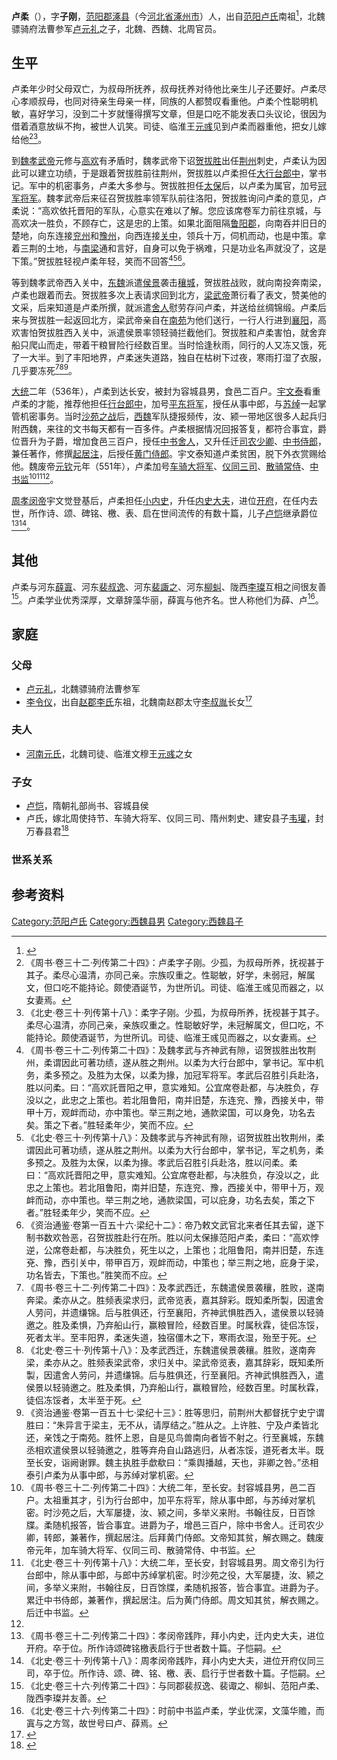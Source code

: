 '''卢柔'''（{{bd|？||？||}}），字'''子刚'''，[[范阳郡|范阳郡]][[涿县|涿县]]（今[[河北省|河北省]][[涿州市|涿州市]]）人，出自[[范阳卢氏|范阳卢氏]]南祖<ref>{{Cite book | author =毛阳光，余扶危主编 | title = 《洛阳流散唐代墓志汇编 下》 | location = 北京市 | publisher = 国家图书馆出版社  | date =2013年7月 | pages =四六一-四六三 |ISBN =978-7-5013-5179-4| accessdate = 2017-09-08 | url = | language= zh-hant| quote = }}</ref>，北魏骠骑府法曹参军[[卢元礼_(北魏)|卢元礼]]之子，北魏、西魏、北周官员。

==生平==
卢柔年少时父母双亡，为叔母所抚养，叔母抚养对待他比亲生儿子还要好。卢柔尽心孝顺叔母，也同对待亲生母亲一样，同族的人都赞叹看重他。卢柔个性聪明机敏，喜好学习，没到二十岁就懂得撰写文章，但是口吃不能发表口头议论，很因为借着酒意放纵不拘，被世人讥笑。司徒、临淮王[[元彧|元彧]]见到卢柔而器重他，把女儿嫁给他<ref>《周书·卷三十二·列传第二十四》：卢柔字子刚。少孤，为叔母所养，抚视甚于其子。柔尽心温清，亦同己亲。宗族叹重之。性聪敏，好学，未弱冠，解属文，但口吃不能持论。颇使酒诞节，为世所讥。司徒、临淮王彧见而器之，以女妻焉。</ref><ref>《北史·卷三十·列传第十八》：柔字子刚。少孤，为叔母所养，抚视甚于其子。柔尽心温清，亦同己亲，亲族叹重之。性聪敏好学，未冠解属文，但口吃，不能持论。颇使酒诞节，为世所讥。司徒、临淮王彧见而器之，以女妻焉。</ref>。

到[[魏孝武帝|魏孝武帝]]元修与[[高欢|高欢]]有矛盾时，魏孝武帝下诏[[贺拔胜|贺拔胜]]出任[[荆州_(古代)|荆州]]刺史，卢柔认为因此可以建立功绩，于是跟着贺拔胜前往荆州，贺拔胜以卢柔担任[[大行台|大行台]][[郎中|郎中]]，掌书记。军中的机密事务，卢柔大多参与。贺拔胜担任[[太保|太保]]后，以卢柔为属官，加号[[冠军将军|冠军将军]]。魏孝武帝后来征召贺拔胜率领军队前往洛阳，贺拔胜询问卢柔的意见，卢柔说：“高欢依托晋阳的军队，心意实在难以了解。您应该席卷军力前往京城，与高欢决一胜负，不顾存亡，这是忠的上策。如果北面阻隔[[鲁阳郡|鲁阳郡]]，向南吞并旧日的楚地，向东连接[[兖州_(古代)|兖州]]和[[豫州|豫州]]，向西连接[[关中|关中]]，领兵十万，伺机而动，也是中策。拿着三荆的土地，与[[南梁|南梁]]通和言好，自身可以免于祸难，只是功业名声就没了，这是下策。”贺拔胜轻视卢柔年轻，笑而不回答<ref>《周书·卷三十二·列传第二十四》：及魏孝武与齐神武有隙，诏贺拔胜出牧荆州，柔谓因此可著功绩，遂从胜之荆州。以柔为大行台郎中，掌书记。军中机务，柔多预之。及胜为太保，以柔为掾，加冠军将军。孝武后召胜引兵赴洛，胜以问柔。曰：“高欢託晋阳之甲，意实难知。公宜席卷赴都，与决胜负，存没以之，此忠之上策也。若北阻鲁阳，南并旧楚，东连兖、豫，西接关中，带甲十万，观衅而动，亦中策也。举三荆之地，通款梁国，可以身免，功名去矣。策之下者。”胜轻柔年少，笑而不应。</ref><ref>《北史·卷三十·列传第十八》：及魏孝武与齐神武有隙，诏贺拔胜出牧荆州，柔谓因此可著功绩，遂从胜之荆州。以柔为大行台郎中，掌书记，军之机务，柔多预之。及胜为太保，以柔为掾。孝武后召胜引兵赴洛，胜以问柔。柔曰：“高欢託晋阳之甲，意实难知。公宜席卷赴都，与决胜负，存没以之，此忠之上策也。若北阻鲁阳，南并旧楚，东连兖、豫，西接关中，带甲十万，观衅而动，亦中策也。举三荆之地，通款梁国，可以庇身，功名去矣，策之下者。”胜轻柔年少，笑而不应。</ref><ref>《资治通鉴·卷第一百五十六·梁纪十二》：帝乃敕文武官北来者任其去留，遂下制书数欢咎恶，召贺拔胜赴行在所。胜以问太保掾范阳卢柔，柔曰：“高欢悖逆，公席卷赴都，与决胜负，死生以之，上策也；北阻鲁阳，南并旧楚，东连兗、豫，西引关中，带甲百万，观衅而动，中策也；举三荆之地，庇身于梁，功名皆去，下策也。”胜笑而不应。</ref>。

等到魏孝武帝西入关中，[[东魏|东魏]]派遣[[侯景|侯景]]袭击[[穰城|穰城]]，贺拔胜战败，就向南投奔南梁，卢柔也跟着而去。贺拔胜多次上表请求回到北方，[[梁武帝|梁武帝]]萧衍看了表文，赞美他的文采，后来知道是卢柔所撰，就派遣[[舍人|舍人]]慰劳存问卢柔，并送给丝绸锦缎。卢柔后来与贺拔胜一起返回北方，梁武帝亲自在[[南苑|南苑]]为他们送行，一行人行进到[[襄阳|襄阳]]，高欢害怕贺拔胜西入关中，派遣侯景率领轻骑拦截他们。贺拔胜和卢柔害怕，就舍弃船只爬山而走，带着干粮冒险行经数百里。当时恰逢秋雨，同行的人又冻又饿，死了一大半。到了丰阳地界，卢柔迷失道路，独自在枯树下过夜，寒雨打湿了衣服，几乎要冻死<ref>《周书·卷三十二·列传第二十四》：及孝武西迁，东魏遣侯景袭穰，胜败，遂南奔梁。柔亦从之。胜频表梁求归，武帝览表，嘉其辞彩。既知柔所製，因遣舍人劳问，并遗缣锦。后与胜俱还，行至襄阳，齐神武惧胜西入，遣侯景以轻骑邀之。胜及柔惧，乃弃船山行，赢粮冒险，经数百里。时属秋霖，徒侣冻馁，死者太半。至丰阳界，柔迷失道，独宿僵木之下，寒雨衣湿，殆至于死。</ref><ref>《北史·卷三十·列传第十八》：及孝武西迁，东魏遣侯景袭穰。胜败，遂南奔梁，柔亦从之。胜频表梁武帝，求归关中。梁武帝览表，嘉其辞彩，既知柔所製，因遣舍人劳问，并遗缣锦。后与胜俱还，行至襄阳。齐神武惧胜西入，遣侯景以轻骑邀之。胜及柔惧，乃弃船山行，赢粮冒险，经数百里。时属秋霖，徒侣冻馁者，太半至于死。</ref><ref name=autogenerated1>《资治通鉴·卷第一百五十七·梁纪十三》：胜等思归，前荆州大都督抚宁史宁谓胜曰：“朱异言于梁主，无不从，请厚结之。”胜从之。上许胜、宁及卢柔皆北还，亲饯之于南苑。胜怀上恩，自是见鸟兽南向者皆不射之。行至襄城，东魏丞相欢遣侯景以轻骑邀之，胜等弃舟自山路逃归，从者冻馁，道死者太半。既至长安，诣阙谢罪。魏主执胜手歔欷曰：“乘舆播越，天也，非卿之咎。”丞相泰引卢柔为从事中郎，与苏绰对掌机密。</ref>。

[[大统_(西魏)|大统]]二年（536年），卢柔到达长安，被封为容城县男，食邑二百户。[[宇文泰|宇文泰]]看重卢柔的才能，推荐他担任[[行台郎中|行台郎中]]，加号[[平东将军|平东将军]]，授任从事中郎，与[[苏绰|苏绰]]一起掌管机密事务。当时[[沙苑之战|沙苑之战]]后，[[西魏|西魏]]军队捷报频传，汝、颍一带地区很多人起兵归附西魏，来往的文书每天都有一百多件。卢柔根据情况回报答复，都符合事宜，爵位晋升为子爵，增加食邑三百户，授任[[中书舍人|中书舍人]]，又升任迁[[司农少卿|司农少卿]]、[[中书侍郎|中书侍郎]]，兼任著作，修撰[[起居注|起居注]]，后授任[[黄门侍郎|黄门侍郎]]。宇文泰知道卢柔贫困，脱下外衣赏赐给他。魏废帝[[元钦|元钦]]元年（551年），卢柔加号[[车骑大将军|车骑大将军]]、[[仪同三司|仪同三司]]、[[散骑常侍|散骑常侍]]、[[中书监|中书监]]<ref>《周书·卷三十二·列传第二十四》：大统二年，至长安。封容城县男，邑二百户。太祖重其才，引为行台郎中，加平东将军，除从事中郎，与苏绰对掌机密。时沙苑之后，大军屡捷，汝、颍之间，多举义来附。书翰往反，日百馀牒。柔随机报答，皆合事宜。进爵为子，增邑三百户，除中书舍人。迁司农少卿，转郎，兼著作，撰起居注。后拜黄门侍郎。文帝知其贫，解衣赐之。魏废帝元年，加车骑大将军、仪同三司、散骑常侍、中书监。</ref><ref>《北史·卷三十·列传第十八》：大统二年，至长安，封容城县男。周文帝引为行台郎中，除从事中郎，与郎中苏绰掌机密。时沙苑之役，大军屡捷，汝、颍之间，多举义来附，书翰往反，日百馀牒，柔随机报答，皆合事宜。进爵为子。累迁中书侍郎，兼著作，撰起居注。后为黄门侍郎。周文知其贫，解衣赐之。后迁中书监。</ref><ref name=autogenerated1 />。

[[周孝闵帝|周孝闵帝]]宇文觉登基后，卢柔担任[[小内史|小内史]]，升任[[内史大夫|内史大夫]]，进位[[开府|开府]]，在任内去世，所作诗、颂、碑铭、檄、表、启在世间流传的有数十篇，儿子[[卢恺|卢恺]]继承爵位<ref>《周书·卷三十二·列传第二十四》：孝闵帝践阼，拜小内史，迁内史大夫，进位开府。卒于位。所作诗颂碑铭檄表启行于世者数十篇。子恺嗣。</ref><ref>《北史·卷三十·列传第十八》：周孝闵帝践阼，拜小内史大夫，进位开府仪同三司，卒于位。所作诗、颂、碑、铭、檄、表、启行于世者数十篇。子恺嗣。</ref>。

==其他==
卢柔与河东[[薛寘|薛寘]]、河东[[裴叔逸|裴叔逸]]、河东[[裴諏之|裴諏之]]、河东[[柳虯|柳虯]]、陇西[[李璨|李璨]]互相之间很友善<ref>《北史·卷三十六·列传第二十四》：与同郡裴叔逸、裴诹之、柳虯、范阳卢柔、陇西李璨并友善。</ref>。卢柔学业优秀深厚，文章辞藻华丽，薛寘与他齐名。世人称他们为薛、卢<ref>《北史·卷三十六·列传第二十四》：时前中书监卢柔，学业优深，文藻华赡，而寘与之方驾，故世号曰卢、薛焉。</ref>。

==家庭==
===父母===
*[[卢元礼_(北魏)|卢元礼]]，北魏骠骑府法曹参军
*[[李令仪|李令仪]]，出自[[赵郡李氏|赵郡李氏]]东祖，北魏南赵郡太守[[李叔胤|李叔胤]]长女<ref>{{Citation| last=陶| first=钧| author-link=陶钧| year=2012年| title=《北魏崔宾媛墓志考释》| periodical=《收藏家》| volume=| issue=06期| pages=25-34| url=http://www.cnki.com.cn/Article/CJFDTotal-SCJA201206005.htm| doi=| oclc=| accessdate=2015-10-29| archive-date=2016-03-04| archive-url=https://web.archive.org/web/20160304082037/http://www.cnki.com.cn/Article/CJFDTotal-SCJA201206005.htm| dead-url=no}}</ref>

===夫人===
*[[河南元氏|河南元氏]]，北魏司徒、临淮文穆王[[元彧|元彧]]之女

===子女===
*[[卢恺|卢恺]]，隋朝礼部尚书、容城县侯
*卢氏，嫁北周使持节、车骑大将军、仪同三司、隋州刺史、建安县子[[韦瓘_(北周)|韦瓘]]，封万春县君<ref>{{Cite book | author = 罗新，叶炜著 | title = 《新出魏晋南北朝墓志疏证》 | location = 北京市 | publisher = 中华书局 | date =2004| pages =291-294 |ISBN =7-101-04320-8| accessdate = 2015-10-29 | url = | language= zh-cn| quote = }}</ref>

===世系关系===
<center>
{{chart/start}}
{{chart | | | | | | | Bi |Bi=[[崔辩|崔辩]]}}
{{chart | | | | | |,|-|^|-|.}}
{{chart | Sy |v| By | | Lb |v| Ho |Sy=[[李叔胤|李叔胤]]|By=[[崔宾媛|崔宾媛]]|Ho=[[卢洪|卢洪]]|Lb=[[崔兰宾|崔兰宾]]}}
{{chart | | | |!| | | | | | | |!| | |}}
{{chart | | | Ly |-|-|v|-|-| Yl |Ly=[[李令仪|李令仪]]|Yl=[[卢元礼_(北魏)|卢元礼]]}}
{{chart | | | | | | | |!}}
{{chart | | | | | | | Ro |Ro=卢柔}}
{{chart/end}}
</center>

==参考资料==
{{reflist}}

[[Category:范阳卢氏|Category:范阳卢氏]]
[[Category:西魏县男|Category:西魏县男]]
[[Category:西魏县子|Category:西魏县子]]